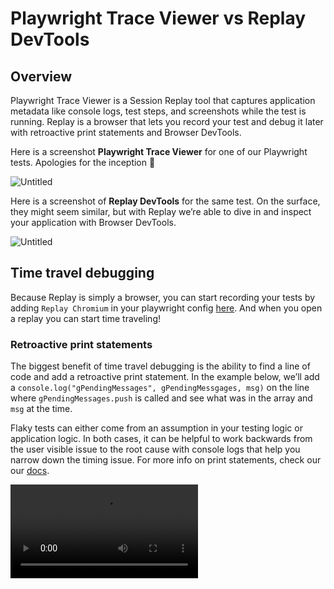 
# Playwright Trace Viewer vs Replay DevTools

## Overview

Playwright Trace Viewer is a Session Replay tool that captures application metadata like console logs, test steps, and screenshots while the test is running. Replay is a browser that lets you record your test and debug it later with retroactive print statements and Browser DevTools.

Here is a screenshot **Playwright Trace Viewer** for one of our Playwright tests. Apologies for the inception 🥲

![Untitled](/media/resources/comparisons/playwright-trace-viewer-vs-replay-devtools/Untitled.png)

Here is a screenshot of **Replay DevTools** for the same test. On the surface, they might seem similar, but with Replay we’re able to dive in and inspect your application with Browser DevTools. 

![Untitled](/media/resources/comparisons/playwright-trace-viewer-vs-replay-devtools/Untitled%201.png)

## Time travel debugging

Because Replay is simply a browser, you can start recording your tests by adding `Replay Chromium` in your playwright config [here](/test-suites/test-runners/playwright). And when you open a replay you can start time traveling!

### Retroactive print statements

The biggest benefit of time travel debugging is the ability to find a line of code and add a retroactive print statement. In the example below, we’ll add a `console.log("gPendingMessages", gPendingMessgages, msg)` on the line where `gPendingMessages.push` is called and see what was in the array and `msg` at the time.

Flaky tests can either come from an assumption in your testing logic or application logic. In both cases, it can be helpful to work backwards from the user visible issue to the root cause with console logs that help you narrow down the timing issue. For more info on print statements, check our our [docs](/reference-guide/debugging/print-statements).

<Video src="/media/resources/comparisons/playwright-trace-viewer-vs-replay-devtools/Adding_a_print_statement.mp4" />

### Inspect **Console logs**

Both Replay DevTools and Trace Viewer let you see the messages that were logged to the Console. but because Playwright has to serialize the logs, most of the interesting values are missing. 

For example, in the console logs below the `params` and `response.result` objects are hidden behind an `Object` label and are not available to be inspected.

![console logs.png](/media/resources/comparisons/playwright-trace-viewer-vs-replay-devtools/console_logs.png)

In contrast, the Console logs in Replay DevTools work the same way that they do in Chrome DevTools because they’re logged at replay time instead of record time. This means that you can view any value, expand object and arrays, filter by values above. 

![replay logs.png](/media/resources/comparisons/playwright-trace-viewer-vs-replay-devtools/replay_logs.png)

And because Replay is a browser, pausing in Replay DevTools is similar to pausing in Chrome DevTools. When you’re paused, you’re able to evaluate expressions in the Console terminal like `response.result`.

<Video src="/media/resources/comparisons/playwright-trace-viewer-vs-replay-devtools/evaluating_in_the_console.mp4" />

### React + Redux DevTools

One of the reasons why it can be difficult to fix a flaky or failing test is that the problem can come from any where. In these cases, it is helpful when you start debugging to open React and Redux DevTools and get a high level map of the relevant React components and Redux actions.

Typically, React DevTools can help you find the React component with the user visible change and narrow the problem down to a render function that receive an unexpected prop or state value. And Redux DevTools can help you work backwards from the bad render to the action that fired which fetched data from the backend or updated the state directly.

In the example, below we’re using React DevTools to inspect Replay’s Console components and view the source code. If we wanted to see what the props were when the components rendered, we could add a `console.log(...)` in the code.

<Video src="/media/resources/comparisons/playwright-trace-viewer-vs-replay-devtools/React_DevTools.mp4" />

In the example, below we’re using Redux DevTools to inspect the `pointsReceived` and `paused` actions. Unlike standard Redux DevTools, we’re able to go beyond simply looking at the action payload and application state at that point in time and jump directly into the redux dispatch. From there we can add console logs in the thunk and better understand the sequence of events that lead up to the dispatch.

<Video src="/media/resources/comparisons/playwright-trace-viewer-vs-replay-devtools/Redux.mp4" />

## Conclusion

If you are primarily interested in debugging flaky and failing tests in CI, then there is no reason not to record your tests with Replay. Because Replay is a browser, Replay DevTools has everything you’d find in Chrome DevTools and features like retroactive print statements and  Jump to Code that are only available in a time travel debugger.

If you are focused on a local development for when you’re writing your tests or run tens of thousands of tests a day and want to collect high level insights about your test suite, then an observability tool like the Trace Viewer makes sense. 

If you have any questions about time travel debugging, how Replay DevTools works, or how you can more effectively debug your flaky playwright tests, stop by our [Discord](https://discord.gg/replayio) or shoot us an email at hey@replay.io.
